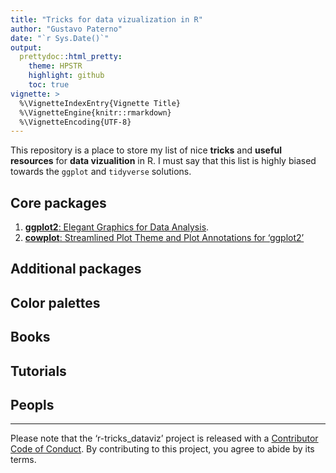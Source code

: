 ```yaml
---
title: "Tricks for data vizualization in R"
author: "Gustavo Paterno"
date: "`r Sys.Date()`"
output:
  prettydoc::html_pretty:
    theme: HPSTR 
    highlight: github
    toc: true
vignette: >
  %\VignetteIndexEntry{Vignette Title}
  %\VignetteEngine{knitr::rmarkdown}
  %\VignetteEncoding{UTF-8}
---
```


This repository is a place to store my list of nice __tricks__ and __useful resources__ for __data vizualition__ in R. I must say that this list is highly biased towards the `ggplot` and `tidyverse` solutions. 

## Core packages

1. [__ggplot2__: Elegant Graphics for Data Analysis](https://ggplot2.tidyverse.org/).
2. [__cowplot__: Streamlined Plot Theme and Plot Annotations for 'ggplot2'](https://wilkelab.org/cowplot/index.html)

## Additional packages

## Color palettes

## Books

## Tutorials

## Peopls


***

Please note that the 'r-tricks_dataviz' project is released with a
[Contributor Code of Conduct](CODE_OF_CONDUCT.md).
By contributing to this project, you agree to abide by its terms.

